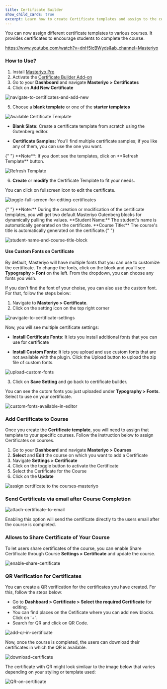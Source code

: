 ```yaml
---
title: Certificate Builder
show_child_cards: true
excerpt: Learn how to create Certificate templates and assign to the courses. Provide certificates to encourage students to complete the course.
---
```


You can now assign different certificate templates to various courses. It provides certificates to encourage students to complete the course.

<Embed>https://www.youtube.com/watch?v=dnH5icBWyds&ab_channel=Masteriyo</Embed>

### How to Use?

1. Install [Masteriyo Pro](https://docs.masteriyo.com/getting-started/installation#installing-masteriyo-lms-pro-version)
2. Activate the [Certificate Builder Add-on](https://docs.masteriyo.com/getting-started/activate-masteriyo-addons)
3. Go to your **Dashboard** and navigate **Masteriyo > Certificates**
4. Click on **Add New Certificate**

![navigate-to-certificates-and-add-new](https://github.com/user-attachments/assets/5462876c-fc82-4edb-9dc4-113dd80d2d9e)


5. Choose a **blank template** or one of the **starter templates**

![Available Certificate Template](https://raw.githubusercontent.com/Masteriyo/masteriyo-docs/main/assets/images/certificate-builder/certificate-templates.png)

  - **Blank Slate:** Create a certificate template from scratch using the Gutenberg editor.

  - **Certificate Samples:** You’ll find multiple certificate samples; if you like any of them, you can use the one you want.   

<Callout>
  {" "}
**Note**: If you dont see the templates, click on **Refresh Template** button. 
</Callout>

![Refresh Template](https://raw.githubusercontent.com/Masteriyo/masteriyo-docs/main/assets/images/certificate-builder/refresh-certificate-template.png)

6. **Create** or **modify** the Certificate Template to fit your needs.    

You can click on fullscreen icon to edit the certificate. 

![toggle-full-screen-for-editing-certificates](https://github.com/user-attachments/assets/f85a057b-c878-4e31-b1f2-44a95d93f7fb)

<Callout>
  {" "} 
  **Note:** During the creation or modification of the certificate templates, you
  will get two default Masteriyo Gutenberg blocks for dynamically pulling the values.
  **Student Name:** The student's name is automatically generated on the certificate.
  **Course Title:** The course's title is automatically generated on the certificate.{" "}
</Callout>


![student-name-and-course-title-block](https://github.com/user-attachments/assets/a5ab5a26-bda7-43c9-9d79-be5ea13d794e)

#### Use Custom Fonts on Certificate

By default, Masteriyo will have multiple fonts that you can use to customize the certificate. To change the fonts, click on the block and you’ll see **Typography > Font** on the left. From the dropdown, you can choose any fonts you wish.   

If you don’t find the font of your choise, you can also use the custom font. For that, follow the steps below:  
  1. Navigate to **Masteriyo > Certificate**.  
  2. Click on the setting icon on the top right corner

![navigate-to-certificate-settings](https://github.com/user-attachments/assets/33b90a33-9efd-41cb-903f-d2cb636eca24)

Now, you will see multiple certificate settings:  

  - **Install Certificate Fonts:** It lets you install additional fonts that you can use for certificate  

  - **Install Custom Fonts:** It lets you upload and use custom fonts that are not available with the plugin. Click the Upload button to upload the zip file of custom fonts.   

![upload-custom-fonts](https://github.com/user-attachments/assets/d30177da-2be7-4435-a892-79fb69f014c2)

3. Click on **Save Setting** and go back to certificate builder.   

You can see the cutom fonts you just uploaded  under **Typography > Fonts**. Select to use on your certificate.

![custom-fonts-available-in-editor](https://github.com/user-attachments/assets/efef1fa0-1d52-40c3-b57d-57ad5290c1d1)

### Add Certificate to Course  

Once you create the **Certificate template**, you will need to assign that template to your specific courses. Follow the instruction below to assign Certificates on courses.

1. Go to your **Dashboard** and navigate **Masteriyo > Courses**
2. **Select** and **Edit** the course on which you want to add a Certificate
3. Navigate **Settings > Certificate**
4. Click on the toggle button to activate the Certificate
5. Select the Certificate for the Course
6. Click on the **Update**

![assign certificate to the courses-masteriyo](https://user-images.githubusercontent.com/24367265/193017309-05112f5a-755a-43f5-a117-43b08d28111b.png)

### Send Certificate via email after Course Completion

![attach-certificate-to-email](https://github.com/user-attachments/assets/def6b2c1-8303-4826-b33b-72b6c0bfdd02)


Enabling this option will send the certificate directly to the users email after the course is completed.

### Allows to Share Certificate of Your Course  

To let users share certificates of the course, you can enable Share Certificate through Course **Settings > Certificate** and update the course. 

![enable-share-certificate](https://github.com/user-attachments/assets/18525d77-ebda-4efd-8cec-f0a19f60c1b3)


### QR Verification for Certificates

You can create a QR verification for the certificates you have created. For this, follow the steps below:

- Go to **Dashboard > Certificate > Select the required Certificate** for editing.
- You can find places on the Cetificate where you can add new blocks. Click on '+'.
- Search for QR and click on QR Code.

![add-qr-in-certificate](https://github.com/Masteriyo/masteriyo-docs/assets/75772539/1f2693cc-332e-48a2-9416-75b0069e50bf)

Now, once the course is completed, the users can download their certificates in which the QR is available.

![download-certificate](https://github.com/Masteriyo/masteriyo-docs/assets/75772539/9d08c93b-851a-4e14-b21c-561d8c9d80ac)

The certificate with QR might look similaar to the image below that varies depending on your styling or template used:

![QR-on-certificate](https://github.com/Masteriyo/masteriyo-docs/assets/75772539/5d9ca442-e111-4f77-9634-40c74cc68ada)

